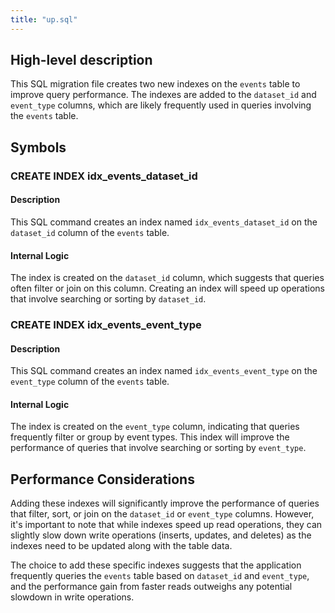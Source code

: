 ```yaml
---
title: "up.sql"
---
```


## High-level description
This SQL migration file creates two new indexes on the `events` table to improve query performance. The indexes are added to the `dataset_id` and `event_type` columns, which are likely frequently used in queries involving the `events` table.

## Symbols

### CREATE INDEX idx_events_dataset_id
#### Description
This SQL command creates an index named `idx_events_dataset_id` on the `dataset_id` column of the `events` table.

#### Internal Logic
The index is created on the `dataset_id` column, which suggests that queries often filter or join on this column. Creating an index will speed up operations that involve searching or sorting by `dataset_id`.

### CREATE INDEX idx_events_event_type
#### Description
This SQL command creates an index named `idx_events_event_type` on the `event_type` column of the `events` table.

#### Internal Logic
The index is created on the `event_type` column, indicating that queries frequently filter or group by event types. This index will improve the performance of queries that involve searching or sorting by `event_type`.

## Performance Considerations
Adding these indexes will significantly improve the performance of queries that filter, sort, or join on the `dataset_id` or `event_type` columns. However, it's important to note that while indexes speed up read operations, they can slightly slow down write operations (inserts, updates, and deletes) as the indexes need to be updated along with the table data.

The choice to add these specific indexes suggests that the application frequently queries the `events` table based on `dataset_id` and `event_type`, and the performance gain from faster reads outweighs any potential slowdown in write operations.